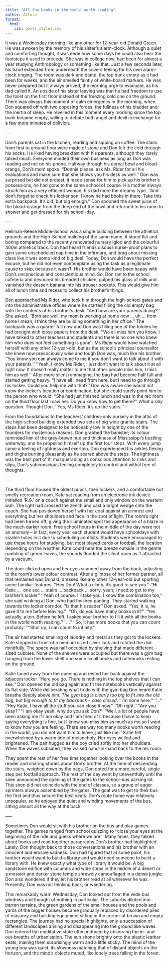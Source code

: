 ```yaml
---
title: "All the books in the world worth reading"
author: Arturo
format:
  html:
    css: posts_styles.css
---
```


It was a Wednesday morning like any other for 12-year-old Donald Green. He was awoken by the memory of his sister’s alarm-clock. Although a quiet and comforting thought, it was eerie how some days he could also hear the footsteps it used to precede. She was in college now, had been for almost a year studying Anthropology or something like that. Just a few seconds later, his hand extended from underneath the covers feeling for his own alarm-clock ringing. The room was dark and damp, the top bunk empty as it had been for weeks, and the air smelled faintly of white-board markers. He was never prepared but it always arrived, the morning urge to evacuate, as his dad called it. An upside of his sister leaving was that he had freedom to use the toilet on the first floor instead of the freezing cold one on the ground. There was always this moment of calm emergency in the morning, when Don squared off with two opposing forces, the fullness of his bladder and the inertia of sleep. He revelled in this moment every morning since the top bunk became empty, willing to debate both angel and devil in exchange for a few more minutes of oblivion.

—–

Don’s parents sat in the kitchen, reading and sipping on coffee. The stairs from first to ground floor were made of stone and Don felt the cold through his socks. He liked having breakfast with his parents, although they rarely talked much. Everyone minded their own business as long as Don was reading and not on his phone. Halfway through his cereal bowl and blood-orange, Don’s mom spoke. ‘‘Donnie please, ask Ms. Rider for all his evaluations and make sure that she shows you his desk as well.’’ Don was surprised but did not protest, it made sense for him to pick up his brother’s possessions, he had gone to the same school of course. His mother always struck him as a very efficient woman, his dad more the dreamy type. ‘‘And don’t forget to check his locker son, I know he had books in there. Take this extra backpack. It’s old, but big enough.’’ Don spooned the sweet juice of the blood-orange from the deep end of the bowl and returned to his room to shower and get dressed for his school-day.

—–

Hellman-Reese Middle-School was a single building between the athletics grounds and the High-School building of the same name. It stood flat and boring compared to the recently renovated nursery igloo and the colourful 400m athletics track. Don had heard friends discuss nurse-proof plans to gain some unscheduled nap time in the infirmary, and brag about missing class like it was some kind of big deal. Today, Don would have the perfect excuse, but he did not even contemplate using the task as a legitimate cause to skip, because it wasn’t. His brother would have been happy with Don’s unconscious and conscientious mind. So, Don ran to the school cafeteria and devoured his breaded chicken, gulped his glass of milk and vanished the dessert banana into his trouser pockets. This would give him all of lunch time and recess to collect his brother’s things.

Don approached Ms Rider, who took him through the high-school gates and into the administrative offices where he started filling the old empty bag with the contents of his brother’s desk. ‘‘And how are your parents doing?’’ She asked. ‘‘Both are well, my mom is working at home now … uh … from home I mean, I think they are building something in her office.’’ The backpack was a quarter full now and Don was filling one of the folders he had brought with loose papers from the desk. ‘‘We all miss him you know. I have talked to other teachers and students and there is no one who knew him who does not feel something is gone’’. Ms Rider would have watched herself with any other 12-year-old, but as the school’s principal counsellor she knew how precociously wise and tough Don was, much like his brother. ‘‘You know you can always come to me if you don’t want to talk about it with your parents.’’ ‘‘Yeah, I know Ms Rider, I just don’t want to talk about it at all right now. It doesn’t really matter to me that other people miss him, I miss him as well.’’ After more silent rummaging, the bag had become half full and started getting heavy. ‘‘I have all I need from here, but I need to go through his locker. Could you help me with that?’’ Don was aware she would not know the locker’s location or combination, but she could surely point him to the person who would. ‘‘She had just finished lunch and was in the rec room on the third floor last I saw her. Do you know how to get there?’’ *What a silly question.* Thought Don. ‘‘Yes, Ms Rider, it’s up the stairs.’’

From the foundations to the teachers’ children-only nursery in the attic of the high-school building extended two sets of big wide granite stairs. The steps had been designed to be noticeably low in height by one of the founders for mysterious reasons. Don grabbed the banister; its colour reminded him of the grey-brown hue and thickness of Mississippi’s bustling waterway, and he propelled himself up the first four steps. With every jump came a feeling of lightness and exertion. Don experienced his ankles flexing and thighs burning pleasantly as he soared above the steps. The lightness was the best part of it; masquerading as conscious attention to risks and slips, Don’s subconscious feeling completely in control and withal free of thoughts.

—–

The third floor housed the oldest pupils, their lockers, and a comfortable but smelly recreation room. Kate sat reading from an electronic ink device initialled ‘R.G.’ on a couch against the small and only window on the western wall. The light had crossed the zenith and cast a bright wedge onto the couch. She had positioned herself with her coat against an armrest and everything but her shoulders and face in the spot of light. The room’s light had been turned off, giving the illuminated spot the appearance of a blaze in the much darker room. Free school hours in the middle of the day were not an anomaly – in fact, every year each student would have schooldays with sizable holes in it due to scheduling conflicts. Students were encouraged to use these hours for studying, but most played cards or football, the location depending on the weather. Kate could hear the breeze outside in the gentle rumbling of green leaves, the sounds flooded the silent room as if attracted by a vacuum.

The door clicked open and her eyes scanned away from the book, adjusting to the room’s lower colour contrast. After a glimpse of her former partner, all that remained was Donald, dressed like any other 12-year-old but sporting some familiar features. ‘‘Hey Don! What a climb, it’s good to see you.’’ ‘‘Hi Katie …  one sec … stairs … backpack … sorry, yeah, I need to get to my brother’s locker’’ ‘‘Yeah of course. I’ll take you; I know the combination too,’’ she said winking at Don, who had finished panting. They started walking towards the locker corridor. ‘‘Is that his reader’’ Don asked. ‘‘Yes, it is, he gave it to me before leaving.’’  ‘‘Oh, do you have many books in it?’’ ‘‘Yes actually, a ton. Before he left, I asked your brother to fill it with all the books in the world worth reading.’‘ ‘‘…’‘ ‘‘So, it has more books that you can count probably.’‘ ‘‘Shut up, I can count to infinity.’‘

The air had started smelling of laundry and metal as they got to the lockers. Kate stopped in front of a medium sized silver lock and rotated the dial mindfully. The space was half occupied by shelving that made different sized cubbies. None of the shelves were occupied but there was a gym bag hanging from the lower shelf and some small books and notebooks resting on the ground.

Katie faced away from the opening and rested her back against the adjacent locker ‘‘Here you go. There is nothing in the top shelves that I can see.’’ Don opened the old bag again and fit the notebooks vertically against its flat side. While deliberating what to do with the gym bag Don heard Katie breathe deeply above him. *The gym bag is clearly too big to fit into the old bag, but big enough to fit my backpack –* *case closed*. ‘‘I’m done here.’‘ ‘‘…’‘ ‘‘Hey Katie, I have all the stuff you can close it now.’‘ ‘‘Oh right.’‘ ‘‘Are you okay?’‘ ‘‘I am okay yeah, why do you ask Don?’‘ ‘‘Well, a lot of people have been asking me if I am okay and I am tired of it because I have to keep saying everything is fine, but I know you miss him as much as me so I want to know how you are feeling. There are way too many books worth reading in the world, you did not want him to leave, just like me.’’ Katie felt overwhelmed by a warm tide of melancholy. Her eyes welled and brightened. The pair hugged as the boy cried softly into her shoulders. When the waves subsided, they walked hand-in-hand back to the rec room.

They spent the rest of her free time together looking over the books in the reader and sharing stories about Don’s brother. At the time of descending the stairs, weighed down by the bags, Don opted for a more careful, single step per footfall approach. The rest of the day went by uneventfully until the siren announced the opening of the gates to the school-bus parking lot. This siren did not coincide with the end of classes, so a group of eager sprinters always assembled by the gates. The goal was to get to their bus the first and thus secure the best seats. Don’s route home was relatively unpopular, so he enjoyed the quiet and winding movements of the bus, sitting almost all the way at the back.

—–

Sometimes Don would sit with his brother on the bus and play games together. The games ranged from school quizzing to ‘‘close your eyes at the beginning of the ride and guess where we are.’’ Many times, they talked about books and read together paragraphs Don’s brother had highlighted. Lately, Don thought back to those conversations and his brother with an innocent and erosive sadness. Don had figured that at some point, his brother would want to build a library and would need someone to build a library with. He knew exactly what type of library it would be. A big sandstone edifice with columns and wide steps in the middle of a desert or a mossier and darker stone temple shrewdly camouflaged in a dense jungle. Don also wondered if they let his brother read at all wherever he was. Presently, Don was not thinking back, or wandering.

This remarkably warm Wednesday, Don looked out from the wide bus windows and thought of nothing in particular. The suburbs diluted into barren terrains, the green gardens of the small houses and the pools and yards of the bigger houses became gradually replaced by disordered piles of masonry and building equipment sitting in the corner of brown and empty rectangles. The journey had no special highlights, only a succession of different landscapes arising and disappearing into the ground like waves. Don entered the meditative state often induced by observing the in- and out-breaths of urbanisation. The sun shone brightly onto the plastic leather seats, making them surprisingly warm and a little sticky. The mind of the young boy was quiet, its slowness matching that of distant objects on the horizon, and the mind’s objects muted, like lonely trees falling in the forest.
